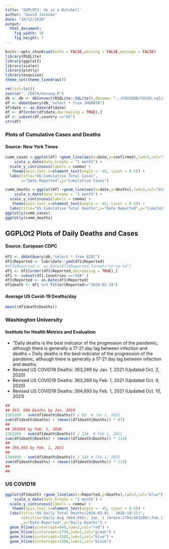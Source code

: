 ```yaml
---
title: 'GGPLOT2: Us in a Nutshell'
author: "David Jackson"
date: "10/12/2020"
output: 
  html_document: 
    fig_width: 10
    fig_height: 7
---
```


```r
knitr::opts_chunk$set(echo = FALSE,warning = FALSE,message = FALSE)
library(RSQLite)
library(ggplot2)
library(scales)
library(plotly)
library(esquisse)
theme_set(theme_linedraw())
```

```r
rm(list=ls())
source("../DATA/movavg.R")
db <- db <- dbConnect(RSQLite::SQLite(),dbname= "../COVIDDB/COVID.sqlite3")
df <- dbGetQuery(db,"select * from JHUDATA")
df$date <- as.Date(df$date)
df <- df[order(df$date,decreasing = TRUE),]
df <- subset(df,country =="US")
str(df)

```

### Plots of Cumulative Cases and Deaths
#### Source: New York Times

```r
cumm_cases <-ggplot(df) +geom_line(aes(x=date,y=confirmed),lwd=3,col="red") + 
    scale_x_date(date_breaks = "1 month") +
  scale_y_continuous(labels = comma) +
   theme(axis.text.x=element_text(angle =- 45, vjust = 0.5)) +
  labs(title="US Cumulative Total Cases",
       x="Date Reported",y="Cumulative Cases") 
```
```r
cumm_deaths <-ggplot(df) +geom_line(aes(x=date,y=deaths),lwd=3,col="blue") + 
    scale_x_date(date_breaks = "1 month") +
  scale_y_continuous(labels = comma) +
   theme(axis.text.x=element_text(angle =- 45, vjust = 0.5)) +
  labs(title="US Cumulative Total Deaths",x="Date Reported",y="Cumulative Deaths")
ggplotly(cumm_cases)
ggplotly(cumm_deaths)
```

## GGPLOt2 Plots of Daily Deaths and Cases
#### Source: European CDPC

```r
df1 <- dbGetQuery(db,"select * from ECDC")
df1$Reported <- lubridate::ymd(df1$Reported)
#df1$Reported <- as.Date(df1$Reported,format="%Y-%m-%d")
df1 <- df1[order(df1$Reported,decreasing = TRUE),]
df1 <- subset(df1,Countries =="USA" )
df1$Reported <- as.Date(df1$Reported)
df1death <- df1 %>% filter(Reported>="2020-02-29") 
```

#### Average US Covid-19 Deaths/day

```r
mean((df1death$Deaths))
```

### Washington University
#### Institute for Health Metrics and Evaluation
* "Daily deaths is the best indicator of the progression of the pandemic, although there is generally a 17-21 day lag between infection and deaths.+
Daily deaths is the best indicator of the progression of the pandemic, although there is generally a 17-21 day lag between infection and deaths.
* Revised US COVID19 Deaths: 363,269 by Jan. 1, 2021 (Updated Oct. 2, 2020)
* Revised US COVID19 Deaths: 363,269 by Feb. 1, 2021 (Updated Oct. 9, 2020)
* Revised US COVID19 Deaths: 394,693 by Feb. 1, 2021 (Updated Oct. 10, 2021)

```r
##
## 363, 000 Deaths by Jan. 2010 
(363269 - sum(df1death$Deaths)) / 83  # Jan 1, 2021
sum(df1death$Deaths) + (mean((df1death$Deaths)) * 87)
##
## 363269 by Feb. 1, 2020
(363269 - sum(df1death$Deaths)) / 114  # Feb 1, 2021
sum(df1death$Deaths) + (mean((df1death$Deaths)) * 114)
##
## 394,693 by Feb. 1, 2021
##
(394693 - sum(df1death$Deaths)) / 114 # Feb 1, 2021
sum(df1death$Deaths) + (mean((df1death$Deaths)) * 114)
##
## 
```
### US COVID19
```r
ggplot(df1death) +geom_line(aes(x=Reported,y=Deaths),lwd=2,col="blue") + 
    scale_x_date(date_breaks = "1 month") +
  scale_y_continuous(labels = comma) +
   theme(axis.text.x=element_text(angle =- 45, vjust = 0.5)) +
  labs(title="US Daily Total Deaths(2020-03-01 - 2020-10-11)",
       subtitle="Daily Avg (Red:949); Jan. 1 (Green:1794/363269);Feb.1 (Blue:1581/394693);Feb 1(Black: 1306/363269))"
       ,x="Date Reported",y="Daily Deaths") +
  geom_hline(yintercept=949,lwd=2,col="red") +
  geom_hline(yintercept=1794,lwd=1,col="green") +
  geom_hline(yintercept=1581,lwd=1,col="blue") +
  geom_hline(yintercept=1306,lwd=1,col="black")

  ```


